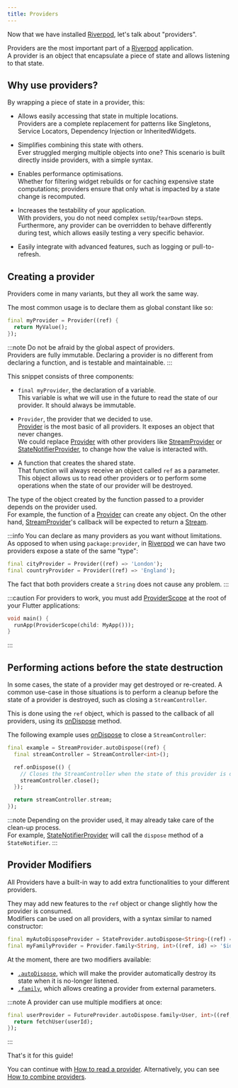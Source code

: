 ```yaml
---
title: Providers
---
```


Now that we have installed [Riverpod], let's talk about "providers".

Providers are the most important part of a [Riverpod] application.  
A provider is an object that encapsulate a piece of state and allows listening
to that state.

## Why use providers?

By wrapping a piece of state in a provider, this:

- Allows easily accessing that state in multiple locations.  
  Providers are a complete replacement for patterns like Singletons,
  Service Locators, Dependency Injection or InheritedWidgets.

- Simplifies combining this state with others.  
  Ever struggled merging multiple objects into one? This scenario is built
  directly inside providers, with a simple syntax.

- Enables performance optimisations.  
  Whether for filtering widget rebuilds or for caching expensive state computations;
  providers ensure that only what is impacted by a state change is recomputed.

- Increases the testability of your application.  
  With providers, you do not need complex `setUp`/`tearDown` steps. Furthermore,
  any provider can be overridden to behave differently during test, which
  allows easily testing a very specific behavior.

- Easily integrate with advanced features, such as logging or pull-to-refresh.

## Creating a provider

Providers come in many variants, but they all work the same way.

The most common usage is to declare them as global constant like so:

```dart
final myProvider = Provider((ref) {
  return MyValue();
});
```

:::note
Do not be afraid by the global aspect of providers.  
Providers are fully immutable. Declaring a provider is no different from declaring
a function, and is testable and maintainable.
:::

This snippet consists of three components:

- `final myProvider`, the declaration of a variable.  
  This variable is what we will use in the future to read the state of our provider.
  It should always be immutable.

- `Provider`, the provider that we decided to use.  
  [Provider] is the most basic of all providers. It exposes an object that never
  changes.  
  We could replace [Provider] with other providers like [StreamProvider] or
  [StateNotifierProvider], to change how the value is interacted with.

- A function that creates the shared state.  
  That function will always receive an object called `ref` as a parameter. This object
  allows us to read other providers or to perform some operations when the state
  of our provider will be destroyed.

The type of the object created by the function passed to a provider depends on
the provider used.  
For example, the function of a [Provider] can create any object.
On the other hand, [StreamProvider]'s callback will be expected to return a [Stream].

:::info
You can declare as many providers as you want without limitations.  
As opposed to when using `package:provider`, in [Riverpod] we can have two
providers expose a state of the same "type":

```dart
final cityProvider = Provider((ref) => 'London');
final countryProvider = Provider((ref) => 'England');
```

The fact that both providers create a `String` does not cause any problem.
:::

:::caution
For providers to work, you must add [ProviderScope] at the root of your
Flutter applications:

```dart
void main() {
  runApp(ProviderScope(child: MyApp()));
}
```

:::

## Performing actions before the state destruction

In some cases, the state of a provider may get destroyed or re-created.
A common use-case in those situations is to perform a cleanup before the state of a provider
is destroyed, such as closing a `StreamController`.

This is done using the `ref` object, which is passed to the callback of all providers, using its [onDispose] method.

The following example uses [onDispose] to close a `StreamController`:

```dart
final example = StreamProvider.autoDispose((ref) {
  final streamController = StreamController<int>();

  ref.onDispose(() {
    // Closes the StreamController when the state of this provider is destroyed.
    streamController.close();
  });

  return streamController.stream;
});
```

:::note
Depending on the provider used, it may already take care of the clean-up process.  
For example, [StateNotifierProvider] will call the `dispose` method of a `StateNotifier`.
:::

## Provider Modifiers

All Providers have a built-in way to add extra functionalities to your different providers.

They may add new features to the `ref` object or change slightly how the provider
is consumed.  
Modifiers can be used on all providers, with a syntax similar to named constructor:

```dart
final myAutoDisposeProvider = StateProvider.autoDispose<String>((ref) => 0);
final myFamilyProvider = Provider.family<String, int>((ref, id) => '$id');
```

At the moment, there are two modifiers available:

- [`.autoDispose`](/docs/concepts/modifiers/auto_dispose), which will make the provider automatically destroy its state
  when it is no-longer listened.
- [`.family`](/docs/concepts/modifiers/family), which allows creating a provider from external parameters.

:::note
A provider can use multiple modifiers at once:

```dart
final userProvider = FutureProvider.autoDispose.family<User, int>((ref, userId) async {
  return fetchUser(userId);
});
```

:::

That's it for this guide!

You can continue with [How to read a provider](/docs/concepts/reading).
Alternatively, you can see [How to combine providers](/docs/concepts/combining_providers).

[get_it]: http://pub.dev/packages/get_it
[inheritedwidget]: https://api.flutter.dev/flutter/widgets/InheritedWidget-class.html
[stream]: https://api.dart.dev/stable/2.8.4/dart-async/Stream-class.html
[ondispose]: https://pub.dev/documentation/riverpod/latest/riverpod/ProviderReference/onDispose.html
[riverpod]: https://github.com/rrousselgit/river_pod
[hooks_riverpod]: https://pub.dev/packages/hooks_riverpod
[flutter_riverpod]: https://pub.dev/packages/flutter_riverpod
[flutter_hooks]: https://github.com/rrousselGit/flutter_hooks
[provider]: https://pub.dev/documentation/riverpod/latest/riverpod/Provider-class.html
[streamprovider]: https://pub.dev/documentation/riverpod/latest/riverpod/StreamProvider-class.html
[statenotifierprovider]: https://pub.dev/documentation/riverpod/latest/riverpod/StateNotifierProvider-class.html
[providerscope]: https://pub.dev/documentation/flutter_riverpod/latest/flutter_riverpod/ProviderScope-class.html
